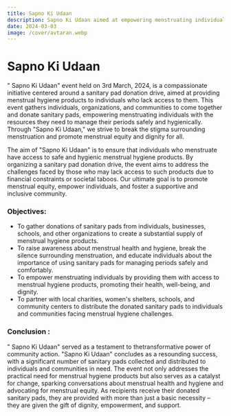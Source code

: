 ```yaml
---
title: Sapno Ki Udaan
description: Sapno Ki Udaan aimed at empowering menstruating individuals by providing them with access to menstrual hygiene products, promoting their health, well-being, and dignity.
date: 2024-03-03
image: /cover/avtaran.webp
---
```


# Sapno Ki Udaan

" Sapno Ki Udaan" event held on 3rd March, 2024, is a compassionate initiative centered around a sanitary pad donation drive, aimed at providing menstrual hygiene products to individuals who lack access to them. This event gathers individuals, organizations, and communities to come together and donate sanitary pads, empowering menstruating individuals with the resources they need to manage their periods safely and hygienically. Through "Sapno Ki Udaan," we strive to break the stigma surrounding menstruation and promote menstrual equity and dignity for all.

The aim of "Sapno Ki Udaan" is to ensure that individuals who menstruate have access to safe and hygienic menstrual hygiene products. By organizing a sanitary pad donation drive, the event aims to address the challenges faced by those who may lack access to such products due to financial constraints or societal taboos. Our ultimate goal is to promote menstrual equity, empower individuals, and foster a supportive and inclusive community.

### Objectives:
- To gather donations of sanitary pads from individuals, businesses, schools, and other organizations to create a substantial supply of menstrual hygiene products.
- To raise awareness about menstrual health and hygiene, break the silence surrounding menstruation, and educate individuals about the importance of using sanitary pads for managing periods safely and comfortably.
- To empower menstruating individuals by providing them with access to menstrual hygiene products, promoting their health, well-being, and dignity.
- To partner with local charities, women's shelters, schools, and community centers to distribute the donated sanitary pads to individuals and communities facing menstrual hygiene challenges.

### Conclusion :
" Sapno Ki Udaan" served as a testament to thetransformative power of community action. "Sapno Ki Udaan" concludes as a resounding success, with a significant number of sanitary pads collected and distributed to individuals and communities in need. The event not only addresses the practical need for menstrual hygiene products but also serves as a catalyst for change, sparking conversations about menstrual health and hygiene and advocating for menstrual equity. As recipients receive their donated sanitary pads, they are provided with more than just a basic necessity – they are given the gift of dignity, empowerment, and support.